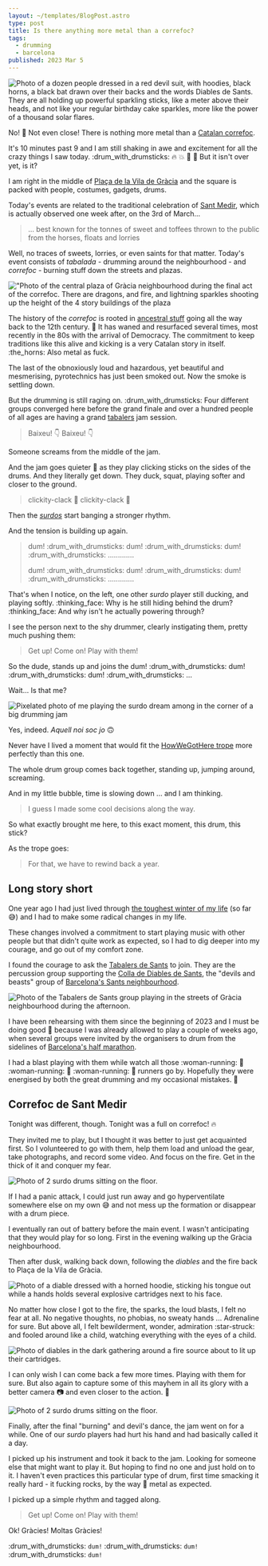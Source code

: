 ```yaml
---
layout: ~/templates/BlogPost.astro
type: post
title: Is there anything more metal than a correfoc?
tags:
  - drumming
  - barcelona
published: 2023 Mar 5
---
```


<Hero>

![Photo of a dozen people dressed in a red devil suit, with hoodies, black horns, a black bat drawn over their backs and the words Diables de Sants. They are all holding up powerful sparkling sticks, like a meter above their heads, and not like your regular birthday cake sparkles, more like the power of a thousand solar flares.](./_media/correfoc-diables-de-sants.jpg 'Not your typical birthday cake sparkles')

</Hero>

<Abstract>

No! :pinched_fingers: Not even close! There is nothing more metal than a [Catalan correfoc](https://en.wikipedia.org/wiki/Correfoc).

It's 10 minutes past 9 and I am still shaking in awe and excitement for all the crazy things I saw today. :drum_with_drumsticks: :fire: :boom: :dragon: :japanese_goblin: But it isn't over yet, is it?

</Abstract>

I am right in the middle of [Plaça de la Vila de Gràcia](https://goo.gl/maps/RnFgDXWBQjs5kwHf8) and the square is packed with people, costumes, gadgets, drums.

Today's events are related to the traditional celebration of [Sant Medir](https://www.barcelona.cat/culturapopular/en/festivals-and-traditions/sant-medir), which is actually observed one week after, on the 3rd of March...

> ... best known for the tonnes of sweet and toffees thrown to the public from the horses, floats and lorries

Well, no traces of sweets, lorries, or even saints for that matter. Today's event consists of _tabalada_ - drumming around the neighbourhood - and _correfoc_ - burning stuff down the streets and plazas.

!["Photo of the central plaza of Gràcia neighbourhood during the final act of the correfoc. There are dragons, and fire, and lightning sparkles shooting up the height of the 4 story buildings of the plaza](./_media/correfoc-in-gracia.jpg 'Bats and dragons, fire and blasts, heavy as f')

The history of the _correfoc_ is rooted in [ancestral stuff](https://en.wikipedia.org/wiki/Ball_de_diables) going all the way back to the 12th century. :exploding_head: It has waned and resurfaced several times, most recently in the 80s with the arrival of Democracy. The commitment to keep traditions like this alive and kicking is a very Catalan story in itself. :the_horns: Also metal as fuck.

The last of the obnoxiously loud and hazardous, yet beautiful and mesmerising, pyrotechnics has just been smoked out. Now the smoke is settling down.

But the drumming is still raging on. :drum_with_drumsticks: Four different groups converged here before the grand finale and over a hundred people of all ages are having a grand [tabalers](https://en.wikipedia.org/wiki/Drum) jam session.

> Baixeu! :point_down: Baixeu! :point_down:

Someone screams from the middle of the jam.

And the jam goes quieter :shushing_face: as they play clicking sticks on the sides of the drums. And they literally get down. They duck, squat, playing softer and closer to the ground.

> clickity-clack :chopsticks: clickity-clack :chopsticks:

Then the _[surdos](https://www.youtube.com/watch?v=S9tHmSbM2P4)_ start banging a stronger rhythm.

And the tension is building up again.

> dum! :drum_with_drumsticks: dum! :drum_with_drumsticks: dum! :drum_with_drumsticks: .............
>
> dum! :drum_with_drumsticks: dum! :drum_with_drumsticks: dum! :drum_with_drumsticks: .............

That's when I notice, on the left, one other _surdo_ player still ducking, and playing softly. :thinking_face: Why is he still hiding behind the drum? :thinking_face: And why isn't he actually powering through?

I see the person next to the shy drummer, clearly instigating them, pretty much pushing them:

> Get up! Come on! Play with them!

So the dude, stands up and joins the dum! :drum_with_drumsticks: dum! :drum_with_drumsticks: dum! :drum_with_drumsticks: ...

Wait... Is that me?

![Pixelated photo of me playing the surdo dream among in the corner of a big drumming jam](./_media/how-did-i-get-here.jpg 'Am I the shy drummer in the corner?')

Yes, indeed. _Aquell noi soc jo_ :upside_down_face:

Never have I lived a moment that would fit the [HowWeGotHere trope](https://tvtropes.org/pmwiki/pmwiki.php/Quotes/HowWeGotHere) more perfectly than this one.

The whole drum group comes back together, standing up, jumping around, screaming.

And in my little bubble, time is slowing down ... and I am thinking.

> I guess I made some cool decisions along the way.

So what exactly brought me here, to this exact moment, this drum, this stick?

As the trope goes:

> For that, we have to rewind back a year.

## Long story short

One year ago I had just lived through [the toughest winter of my life](/posts/2023-03/the-toughest-winter) (so far :sweat_smile:) and I had to make some radical changes in my life.

These changes involved a commitment to start playing music with other people but that didn't quite work as expected, so I had to dig deeper into my courage, and go out of my comfort zone.

I found the courage to ask the [Tabalers de Sants](https://twitter.com/TabalersS) to join. They are the percussion group supporting the [Colla de Diables de Sants](https://en.wikipedia.org/wiki/Ball_de_diables), the "devils and beasts" group of [Barcelona's Sants neighbourhood](https://en.wikipedia.org/wiki/Sants).

![Photo of the Tabalers de Sants group playing in the streets of Gràcia neighbourhood during the afternoon.](./_media/tabalers-de-sants.jpg 'Tabalers de Sants, firetruck in the background')

I have been rehearsing with them since the beginning of 2023 and I must be doing good :grimacing: because I was already allowed to play a couple of weeks ago, when several groups were invited by the organisers to drum from the sidelines of [Barcelona's half marathon](https://edreamsmitjabarcelona.com/en/).

I had a blast playing with them while watch all those :woman-running: :runner: :woman-running: :runner: :woman-running: :runner: runners go by. Hopefully they were energised by both the great drumming and my occasional mistakes. :grimacing:

## Correfoc de Sant Medir

Tonight was different, though. Tonight was a full on correfoc! :fire:

They invited me to play, but I thought it was better to just get acquainted first. So I volunteered to go with them, help them load and unload the gear, take photographs, and record some video. And focus on the fire. Get in the thick of it and conquer my fear.

![Photo of 2 surdo drums sitting on the floor.](./_media/surdo-drums.jpg 'These drums know what happens later')

If I had a panic attack, I could just run away and go hyperventilate somewhere else on my own :sweat_smile: and not mess up the formation or disappear with a drum piece.

I eventually ran out of battery before the main event. I wasn't anticipating that they would play for so long. First in the evening walking up the Gràcia neighbourhood.

Then after dusk, walking back down, following the _diables_ and the fire back to Plaça de la Vila de Gràcia.

![Photo of a diable dressed with a horned hoodie, sticking his tongue out while a hands holds several explosive cartridges next to his face.](./_media/correfoc-diable.jpg 'The sun has set, time to burn these down')

No matter how close I got to the fire, the sparks, the loud blasts, I felt no fear at all. No negative thoughts, no phobias, no sweaty hands ... Adrenaline for sure. But above all, I felt bewilderment, wonder, admiration :star-struck: and fooled around like a child, watching everything with the eyes of a child.

![Photo of diables in the dark gathering around a fire source about to lit up their cartridges.](./_media/correfoc-fire.jpg 'This street is getting lit')

I can only wish I can come back a few more times. Playing with them for sure. But also again to capture some of this mayhem in all its glory with a better camera :camera: and even closer to the action. :movie_camera:

![Photo of 2 surdo drums sitting on the floor.](./_media/correfoc-carrer-gran-de-sants.jpg 'Gràcia es crema')

Finally, after the final "burning" and devil's dance, the jam went on for a while. One of our _surdo_ players had hurt his hand and had basically called it a day.

I picked up his instrument and took it back to the jam. Looking for someone else that might want to play it. But hoping to find no one and just hold on to it. I haven't even practices this particular type of drum, first time smacking it really hard - it fucking rocks, by the way :muscle: metal as expected.

I picked up a simple rhythm and tagged along.

> Get up! Come on! Play with them!

Ok! Gràcies! Moltas Gràcies!

:drum_with_drumsticks: `dum!` :drum_with_drumsticks: `dum!` :drum_with_drumsticks: `dum!`
